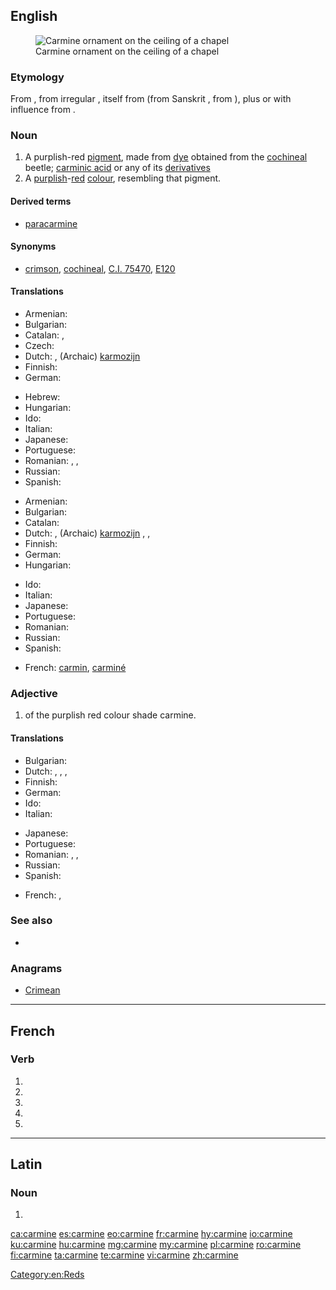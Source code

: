 {{also|Carmine|carminé}}
==English==
[[File:Vordan Karmir (Cochineal Red) ornament on the ceiling of S. Grigor Chapel, Noravank monastery.jpg|thumb|Carmine ornament on the ceiling of a chapel]]

===Etymology===
From {{etyl|fr|en}} {{m|fr|carmin}}, from irregular {{etyl|ML.|en}} {{m|la|carminium}}, itself from {{etyl|ar|en}} {{m|ar|قِرْمِز||crimson, [[kermes]]}} (from Sanskrit {{m|sa|कृमिज|tr=kṛmija||produced by worms}}, from {{m|sa|कृमि||worm, insect|sc=Deva|tr=kṛ́mi}}), plus or with influence from {{etyl|la|en}} {{m|la|minium}}.

===Noun===
{{en-noun}}

# A purplish-red [[pigment]], made from [[dye]] obtained from the [[cochineal]] beetle; [[carminic acid]] or any of its [[derivative]]s
# A [[purplish]]-[[red]] [[colour]], resembling that pigment.
#: {{color panel|7F3A3F}}

====Derived terms====
* [[paracarmine]]

====Synonyms====
* {{sense|pigment}} [[crimson]], [[cochineal]], [[C.I. 75470]], [[E120]]

====Translations====
{{trans-top|purplish-red pigment}}
* Armenian: {{t+|hy|որդան կարմիր}}
* Bulgarian: {{t|bg|кармин}}
* Catalan: {{t|ca|carmí|m}}, {{t|ca|grana|m}}
* Czech: {{t+|cs|karmín|m}}
* Dutch: {{t+|nl|karmijn|n}}, (Archaic) [[karmozijn]] {{g|n}}
* Finnish: {{t+|fi|karmiini}}
* German: {{t+|de|Karmin|n}}
{{trans-mid}}
* Hebrew: {{t|he|כַּרְמִיל|m|tr=karmíl}}
* Hungarian: {{t+|hu|kármin}}
* Ido: {{t+|io|karmino}}
* Italian: {{t+|it|carminio}}
* Japanese: {{t-needed|ja}}
* Portuguese: {{t+|pt|carmim|m}}
* Romanian: {{t+|ro|carmin|n}}, {{t+|ro|cârmâz|n}}, {{t+|ro|coșenilă|f}}
* Russian: {{t+|ru|карми́н|m}}
* Spanish: {{t+|es|carmín|m}}
{{trans-bottom}}

{{trans-top|purplish-red colour}}
* Armenian: {{t+|hy|որդան կարմիր}}
* Bulgarian: {{t|bg|тъмночервен цвят|m}}
* Catalan: {{t|ca|carmí}}
* Dutch: {{t+|nl|karmijn|n}}, (Archaic) [[karmozijn]] {{g|n}}, {{t+|nl|karmijnrood|n}}, {{t+|nl|karmozijnrood|n}}
* Finnish: {{t|fi|karmiininpunainen}}
* German: {{t+|de|Karmin|n}}
* Hungarian: {{t+|hu|kármin}}
{{trans-mid}}
* Ido: {{t+|io|karmino}}
* Italian: {{t+|it|carminio}}
* Japanese: {{t-needed|ja}}
* Portuguese: {{t+|pt|carmim|m}}
* Romanian: {{t+|ro|carmin}}
* Russian: {{t+|ru|карми́нный|m}} {{qualifier|цвет}}
* Spanish: {{t+|es|carmín|m}}
{{trans-bottom}}

{{checktrans-top}}
<!--Remove this section once all of the translations below have been moved into the tables above.-->
* French: [[carmin]], [[carminé]]
{{checktrans-bottom}}

===Adjective===
{{head|en|adjective}}

# of the purplish red colour shade carmine.

====Translations====
{{trans-top|of the purplish red colour shade carmine}}
* Bulgarian: {{t+|bg|тъмночервен}}
* Dutch: {{t+|nl|karmijnrood}}, {{t+|nl|karmozijnrood}}, {{t|nl|karmijnen}}, {{t|nl|karmozijnen}}
* Finnish: {{t|fi|karmiininpunainen}}
* German: {{t|de|karminrot}}
* Ido: {{t+|io|karminea}}
* Italian: {{t+|it|carminio}}
{{trans-mid}}
* Japanese: {{t-needed|ja}}
* Portuguese: {{t+|pt|carmim}}
* Romanian: {{t+|ro|carmin}}, {{t+|ro|stacojiu}}, {{t+|ro|cârmâziu}}
* Russian: {{t+|ru|карми́нный}}
* Spanish: {{t+|es|carmín}}
{{trans-bottom}}

{{checktrans-top}}
<!--Remove this section once all of the translations below have been moved into the tables above.-->
* French: {{t-check|fr|carmin}}, {{t-check|fr|carminé}}
{{trans-bottom}}

===See also===
* {{list:reds/en}}

===Anagrams===
* [[Crimean#English|Crimean]]

[[Category:en:Reds]]

----

==French==

===Verb===
{{fr-verb-form}}

# {{inflection of|carminer||1|s|pres|indc|lang=fr}}
# {{inflection of|carminer||3|s|pres|indc|lang=fr}}
# {{inflection of|carminer||1|s|pres|subj|lang=fr}}
# {{inflection of|carminer||3|s|pres|subj|lang=fr}}
# {{inflection of|carminer||2|s|impr|lang=fr}}

----

==Latin==

===Noun===
{{la-noun-form|carmine}}

# {{inflection of|carmen||abl|s|lang=la}}

[[ca:carmine]]
[[es:carmine]]
[[eo:carmine]]
[[fr:carmine]]
[[hy:carmine]]
[[io:carmine]]
[[ku:carmine]]
[[hu:carmine]]
[[mg:carmine]]
[[my:carmine]]
[[pl:carmine]]
[[ro:carmine]]
[[fi:carmine]]
[[ta:carmine]]
[[te:carmine]]
[[vi:carmine]]
[[zh:carmine]]